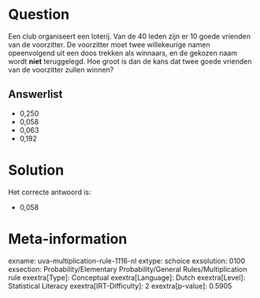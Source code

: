 Question
========

Een club organiseert een loterij. Van de 40 leden zijn er 10 goede
vrienden van de voorzitter. De voorzitter moet twee willekeurige namen
opeenvolgend uit een doos trekken als winnaars, en de gekozen naam wordt **niet** teruggelegd. Hoe groot is dan de kans dat twee goede vrienden
van de voorzitter zullen winnen?\

Answerlist
----------

* 0,250
* 0,058
* 0,063
* 0,192

Solution
========

Het correcte antwoord is: 

* 0,058

Meta-information
================
exname: uva-multiplication-rule-1116-nl
extype: schoice
exsolution: 0100
exsection: Probability/Elementary Probability/General Rules/Multiplication rule
exextra[Type]: Conceptual
exextra[Language]: Dutch
exextra[Level]: Statistical Literacy
exextra[IRT-Difficulty]: 2
exextra[p-value]: 0.5905
